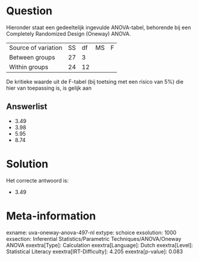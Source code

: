 Question
========

Hieronder staat een gedeeltelijk ingevulde ANOVA-tabel, behorende bij
een Completely Randomized Design (Oneway) ANOVA.

  --------------------- ---- ---- ---- ---
  Source of variation   SS   df   MS   F
  Between groups        27   3         
  Within groups         24   12        
  --------------------- ---- ---- ---- ---

De kritieke waarde uit de F-tabel (bij toetsing met een risico van 5%)
die hier van toepassing is, is gelijk aan

Answerlist
----------

* 3.49
* 3.98
* 5.95
* 8.74

Solution
========

Het correcte antwoord is: 

* 3.49

Meta-information
================
exname: uva-oneway-anova-497-nl
extype: schoice
exsolution: 1000
exsection: Inferential Statistics/Parametric Techniques/ANOVA/Oneway ANOVA
exextra[Type]: Calculation
exextra[Language]: Dutch
exextra[Level]: Statistical Literacy
exextra[IRT-Difficulty]: 4.205
exextra[p-value]: 0.083
